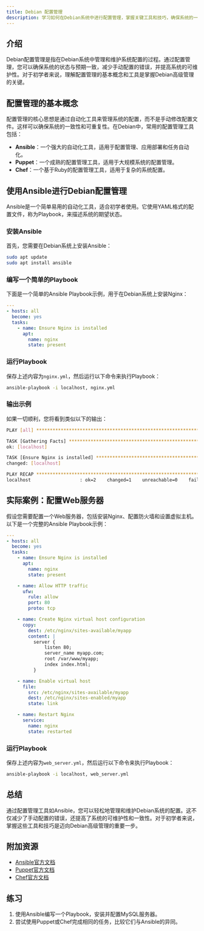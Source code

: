 ```yaml
---
title: Debian 配置管理
description: 学习如何在Debian系统中进行配置管理，掌握关键工具和技巧，确保系统的一致性和可维护性。
---
```


## 介绍

Debian配置管理是指在Debian系统中管理和维护系统配置的过程。通过配置管理，您可以确保系统的状态与预期一致，减少手动配置的错误，并提高系统的可维护性。对于初学者来说，理解配置管理的基本概念和工具是掌握Debian高级管理的关键。

## 配置管理的基本概念

配置管理的核心思想是通过自动化工具来管理系统的配置，而不是手动修改配置文件。这样可以确保系统的一致性和可重复性。在Debian中，常用的配置管理工具包括：

- **Ansible**：一个强大的自动化工具，适用于配置管理、应用部署和任务自动化。
- **Puppet**：一个成熟的配置管理工具，适用于大规模系统的配置管理。
- **Chef**：一个基于Ruby的配置管理工具，适用于复杂的系统配置。

## 使用Ansible进行Debian配置管理

Ansible是一个简单易用的自动化工具，适合初学者使用。它使用YAML格式的配置文件，称为Playbook，来描述系统的期望状态。

### 安装Ansible

首先，您需要在Debian系统上安装Ansible：

```bash
sudo apt update
sudo apt install ansible
```

### 编写一个简单的Playbook

下面是一个简单的Ansible Playbook示例，用于在Debian系统上安装Nginx：

```yaml
---
- hosts: all
  become: yes
  tasks:
    - name: Ensure Nginx is installed
      apt:
        name: nginx
        state: present
```

### 运行Playbook

保存上述内容为`nginx.yml`，然后运行以下命令来执行Playbook：

```bash
ansible-playbook -i localhost, nginx.yml
```

### 输出示例

如果一切顺利，您将看到类似以下的输出：

```bash
PLAY [all] *********************************************************************

TASK [Gathering Facts] *********************************************************
ok: [localhost]

TASK [Ensure Nginx is installed] ***********************************************
changed: [localhost]

PLAY RECAP *********************************************************************
localhost                  : ok=2    changed=1    unreachable=0    failed=0
```

## 实际案例：配置Web服务器

假设您需要配置一个Web服务器，包括安装Nginx、配置防火墙和设置虚拟主机。以下是一个完整的Ansible Playbook示例：

```yaml
---
- hosts: all
  become: yes
  tasks:
    - name: Ensure Nginx is installed
      apt:
        name: nginx
        state: present

    - name: Allow HTTP traffic
      ufw:
        rule: allow
        port: 80
        proto: tcp

    - name: Create Nginx virtual host configuration
      copy:
        dest: /etc/nginx/sites-available/myapp
        content: |
          server {
              listen 80;
              server_name myapp.com;
              root /var/www/myapp;
              index index.html;
          }

    - name: Enable virtual host
      file:
        src: /etc/nginx/sites-available/myapp
        dest: /etc/nginx/sites-enabled/myapp
        state: link

    - name: Restart Nginx
      service:
        name: nginx
        state: restarted
```

### 运行Playbook

保存上述内容为`web_server.yml`，然后运行以下命令来执行Playbook：

```bash
ansible-playbook -i localhost, web_server.yml
```

## 总结

通过配置管理工具如Ansible，您可以轻松地管理和维护Debian系统的配置。这不仅减少了手动配置的错误，还提高了系统的可维护性和一致性。对于初学者来说，掌握这些工具和技巧是迈向Debian高级管理的重要一步。

## 附加资源

- [Ansible官方文档](https://docs.ansible.com/ansible/latest/index.html)
- [Puppet官方文档](https://puppet.com/docs/puppet/latest/)
- [Chef官方文档](https://docs.chef.io/)

## 练习

1. 使用Ansible编写一个Playbook，安装并配置MySQL服务器。
2. 尝试使用Puppet或Chef完成相同的任务，比较它们与Ansible的异同。
